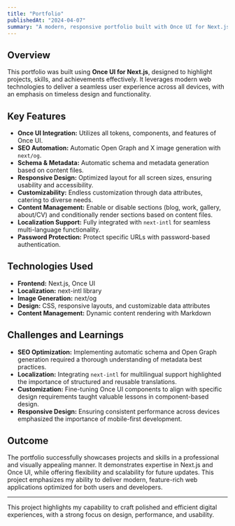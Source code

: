 ```yaml
---
title: "Portfolio"
publishedAt: "2024-04-07"
summary: "A modern, responsive portfolio built with Once UI for Next.js, showcasing features like automatic SEO, Open Graph image generation, and endless customization options."
---
```


## Overview

This portfolio was built using **Once UI for Next.js**, designed to highlight projects, skills, and achievements effectively. It leverages modern web technologies to deliver a seamless user experience across all devices, with an emphasis on timeless design and functionality.

## Key Features

- **Once UI Integration:** Utilizes all tokens, components, and features of Once UI.
- **SEO Automation:** Automatic Open Graph and X image generation with `next/og`.
- **Schema & Metadata:** Automatic schema and metadata generation based on content files.
- **Responsive Design:** Optimized layout for all screen sizes, ensuring usability and accessibility.
- **Customizability:** Endless customization through data attributes, catering to diverse needs.
- **Content Management:** Enable or disable sections (blog, work, gallery, about/CV) and conditionally render sections based on content files.
- **Localization Support:** Fully integrated with `next-intl` for seamless multi-language functionality.
- **Password Protection:** Protect specific URLs with password-based authentication.

## Technologies Used

- **Frontend:** Next.js, Once UI
- **Localization:** next-intl library
- **Image Generation:** next/og
- **Design:** CSS, responsive layouts, and customizable data attributes
- **Content Management:** Dynamic content rendering with Markdown

## Challenges and Learnings

- **SEO Optimization:** Implementing automatic schema and Open Graph generation required a thorough understanding of metadata best practices.
- **Localization:** Integrating `next-intl` for multilingual support highlighted the importance of structured and reusable translations.
- **Customization:** Fine-tuning Once UI components to align with specific design requirements taught valuable lessons in component-based design.
- **Responsive Design:** Ensuring consistent performance across devices emphasized the importance of mobile-first development.

## Outcome

The portfolio successfully showcases projects and skills in a professional and visually appealing manner. It demonstrates expertise in Next.js and Once UI, while offering flexibility and scalability for future updates. This project emphasizes my ability to deliver modern, feature-rich web applications optimized for both users and developers.

---

This project highlights my capability to craft polished and efficient digital experiences, with a strong focus on design, performance, and usability.
